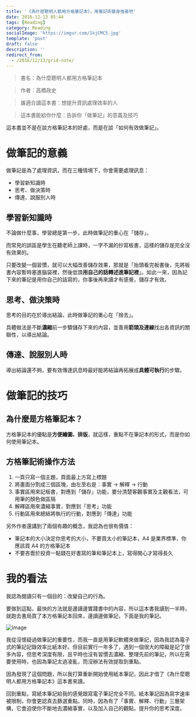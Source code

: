 ```yaml
---
title: '《為什麼聰明人都用方格筆記本》，用筆記術變身強者吧'
date: 2016-12-13 05:44
tags: [Reading]
category: Reading
socialImage: 'https://imgur.com/1kjCMC5.jpg'
template: 'post'
draft: false
description: ''
redirect_from:
  - /2016/12/13/grid-note/
---
```


> 書名：為什麼聰明人都用方格筆記本

> 作者：高橋政史

> 誰適合讀這本書：想提升資訊處理效率的人

> 這本書能給你什麼：告訴你「做筆記」的意義及技巧

這本書並不是在談方格筆記本的好處，而是在談「如何有效做筆記」。

# 做筆記的意義

做筆記是為了處理資訊，而在三種情境下，你會需要處理訊息：

- 學習新知識時
- 思考、做決策時
- 傳達、說服別人時

## 學習新知識時

不論做什麼事，學習總是第一步，此時做筆記的重心在「儲存」。

而常見的誤區是學生在聽老師上課時，一字不漏的抄寫板書，這樣的儲存是完全沒有效果的。

只要改變一個習慣，就可以大幅改善儲存效果，那就是「抬頭看完板書後，先將板書內容暫時塞進腦袋裡，然後低頭**用自己的話轉述進筆記裡**」。如此一來，因為記下來的筆記是用你自己的話寫的，你事後再來讀才有感覺，儲存才有效。

## 思考、做決策時

思考的目的在於導出結論，此時做筆記的重心在「捨去」。

具體做法是不斷**濃縮**前一步驟儲存下來的內容，並善用**箭頭及連線**找出各資訊的關聯性，以導出結論。

## 傳達、說服別人時

導出結論還不夠，要有效傳達訊息時最好能將結論再拓展成**具體可執行**的步驟。

# 做筆記的技巧

## 為什麼是方格筆記本？

方格筆記本的優點是**方便繪圖、排版**，就這樣，重點不在筆記本的形式，而是你如何使用筆記本。

## 方格筆記術操作方法

1. 一頁只寫一個主題，頁面最上方寫上標題
2. 將畫面分割成三個區塊，由左至右是：事實 → 解釋 → 行動
3. 事實區用來記板書，對應到「儲存」功能，要分清楚客觀事實及主觀看法，可用筆的顏色做區隔
4. 解釋區用來濃縮事實，對應到「思考」功能
5. 行動區用來總結將執行的行動，對應到「傳達」功能

另外作者還講到了兩個有趣的概念，我認為也很有價值：

- 筆記本的大小決定你思考的大小，不要買太小的筆記本，A4 是業界標準，你應該買 A4 的方格筆記本
- 不要吝嗇於投資一點錢在好書寫的筆和筆記本上，寫得開心才寫得長久

# 我的看法

我認為閱讀只有一個目的：改變自己的行為。

要做到這點，最快的方法就是邊讀邊實踐書中的內容，所以這本書我讀到一半時，就跑去書局買了本方格筆記本回來，邊讀邊做筆記，下面是我的筆記。

![image](https://imgur.com/eiwtub7.jpg)

我從沒懷疑過做筆記的重要性，而我一直是用筆記軟體來做筆記，因為我認為電子式的筆記記錄效率比紙本好。但目前實行一年多了，遇到一個很大的障礙是記了很多內容，但思考深度有限，且平時也沒有習慣去濃縮、整理先前的筆記，所以在需要使用時，也因為筆記太過凌亂，而沒辦法有效提取到重點。

因為發現了這個問題，所以我打算重新開始使用紙本筆記，因此才借了《為什麼聰明人都用方格筆記本》這本書來讀。

回到重點，寫紙本筆記給我的感覺跟寫電子筆記完全不同。紙本筆記因為寫字速率被限制，你會更認真去篩選重點。同時，因為有了「事實、解釋、行動」三層架構，它會迫使你不斷地去濃縮事實，以及加入自己的觀點，提升你的思考深度。

